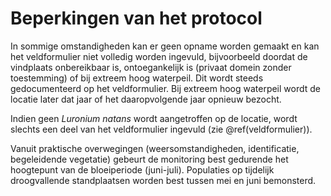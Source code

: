 # Beperkingen van het protocol

```{=html}
<!--
Alleen in te vullen indien van toepassing.
Bespreek onder welke condities het protocol niet gebruikt kan worden of wanneer afwijkingen nodig zijn ten opzichte van het standaard protocol.
Vermeld hier ook mogelijke interferenties, knelpunten, ...
-->
```
In sommige omstandigheden kan er geen opname worden gemaakt en kan het veldformulier niet volledig worden ingevuld, bijvoorbeeld doordat de vindplaats onbereikbaar is, ontoegankelijk is (privaat domein zonder toestemming) of bij extreem hoog waterpeil.
Dit wordt steeds gedocumenteerd op het veldformulier.
Bij extreem hoog waterpeil wordt de locatie later dat jaar of het daaropvolgende jaar opnieuw bezocht.

Indien geen *Luronium natans* wordt aangetroffen op de locatie, wordt slechts een deel van het veldformulier ingevuld (zie \@ref(veldformulier)).

Vanuit praktische overwegingen (weersomstandigheden, identificatie, begeleidende vegetatie) gebeurt de monitoring best gedurende het hoogtepunt van de bloeiperiode (juni-juli).
Populaties op tijdelijk droogvallende standplaatsen worden best tussen mei en juni bemonsterd.

